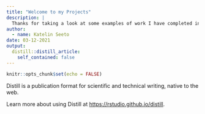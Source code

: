 ```yaml
---
title: "Welcome to my Projects"
description: |
  Thanks for taking a look at some examples of work I have completed in R. Hope you enjoy it as much as I have! 
author:
  - name: Katelin Seeto 
date: 03-12-2021
output:
  distill::distill_article:
    self_contained: false
---
```



```r
knitr::opts_chunk$set(echo = FALSE)
```

Distill is a publication format for scientific and technical writing, native to the web.

Learn more about using Distill at <https://rstudio.github.io/distill>.


